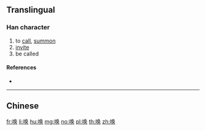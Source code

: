 {{also|喚}}
==Translingual==

===Han character===
{{Han char|rn=30|rad=口|as=07|sn=10|four=|canj=RNBK,XRNBK|ids=⿰口奂}}

# to [[call]], [[summon]]
# [[invite]]
# be called

====References====
* {{Han ref|kx=0193.051|hdz=10632.080|uh=5524|ud=21796}}

----

==Chinese==
{{zh-see|喚}}

[[fr:唤]]
[[li:唤]]
[[hu:唤]]
[[mg:唤]]
[[no:唤]]
[[pl:唤]]
[[th:唤]]
[[zh:唤]]